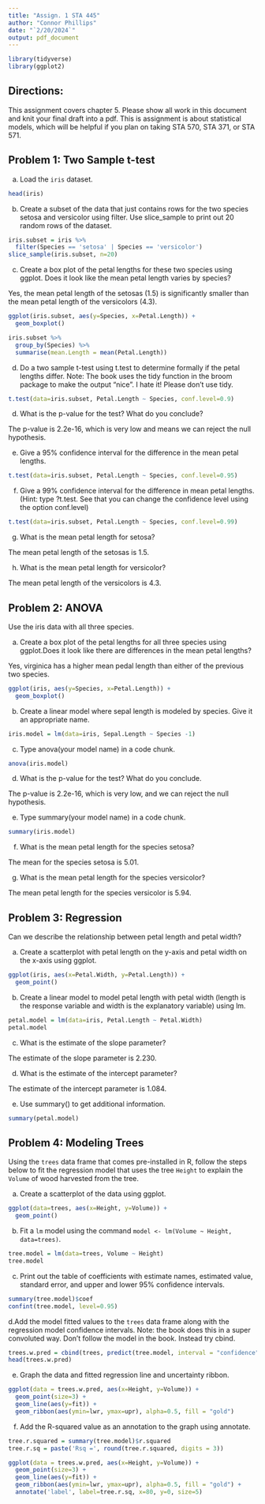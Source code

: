 ---
title: "Assign. 1 STA 445"
author: "Connor Phillips"
date: "`2/20/2024`"
output: pdf_document
---

```{r packages, warning=FALSE, message=FALSE}
library(tidyverse)
library(ggplot2)
```

## Directions:
This assignment covers chapter 5.  Please show all work in this document and knit your final draft into a pdf.  This is assignment is about statistical models, which will be helpful if you plan on taking STA 570, STA 371, or STA 571. 

## \color{black} Problem 1: Two Sample t-test

\color{blue} 

a. Load the `iris` dataset.  
```{r}
head(iris)
```

b. Create a subset of the data that just contains rows  for the two species setosa and versicolor using filter.  Use slice_sample to print out 20 random rows of the dataset.
```{r}
iris.subset = iris %>%
  filter(Species == 'setosa' | Species == 'versicolor')
slice_sample(iris.subset, n=20)
```

c. Create a box plot of the petal lengths for these two species using ggplot. Does it look like the mean petal length varies by species?

  Yes, the mean petal length of the setosas (1.5) is significantly smaller than the mean petal length of the versicolors   (4.3).

```{r, fig.width=10}
ggplot(iris.subset, aes(y=Species, x=Petal.Length)) +
  geom_boxplot()

iris.subset %>%
  group_by(Species) %>%
  summarise(mean.Length = mean(Petal.Length))
```

d. Do a two sample t-test using t.test to determine formally if the petal lengths differ. Note:  The book uses the tidy function in the broom package to make the output "nice".  I hate it!  Please don't use tidy.
```{r}
t.test(data=iris.subset, Petal.Length ~ Species, conf.level=0.9)
```

d. What is the p-value for the test? What do you conclude?

  The p-value is 2.2e-16, which is very low and means we can reject the null hypothesis.
 
e. Give a 95% confidence interval for the difference in the mean petal lengths.  
```{r}
t.test(data=iris.subset, Petal.Length ~ Species, conf.level=0.95)
```
f. Give a 99% confidence interval for the difference in mean petal lengths.  (Hint: type ?t.test.  See that you can change the confidence level using the option conf.level)
```{r}
t.test(data=iris.subset, Petal.Length ~ Species, conf.level=0.99)
```
g. What is the mean petal length for setosa?

  The mean petal length of the setosas is 1.5.
 
h. What is the mean petal length for versicolor?
 
  The mean petal length of the versicolors is 4.3.

## Problem 2: ANOVA 

Use the iris data with all three species.

a. Create a box plot of the petal lengths for all three species using ggplot.Does it look like there are differences in the mean petal lengths?
  
  Yes, virginica has a higher mean pedal length than either of the previous two species. 
  
```{r}
ggplot(iris, aes(y=Species, x=Petal.Length)) +
  geom_boxplot() 
```
b. Create a linear model where sepal length is modeled by species. Give it
an appropriate name.
```{r}
iris.model = lm(data=iris, Sepal.Length ~ Species -1)
```

c. Type anova(your model name) in a code chunk.
```{r}
anova(iris.model)
```

d. What is the p-value for the test?  What do you conclude.
  
  The p-value is 2.2e-16, which is very low, and we can reject the null hypothesis.
  
e. Type summary(your model name) in a code chunk.
```{r}
summary(iris.model)
```
f. What is the mean petal length for the species setosa?

  The mean for the species setosa is 5.01.

g. What is the mean petal length for the species versicolor?

  The mean petal length for the species versicolor is 5.94.


## Problem 3: Regression 

Can we describe the relationship between petal length and petal width?

a. Create a scatterplot with petal length on the y-axis and petal width on the x-axis using ggplot.
```{r}
ggplot(iris, aes(x=Petal.Width, y=Petal.Length)) +
  geom_point()
```

b. Create a linear model to model petal length with petal width (length is the response variable and width is the explanatory variable) using lm.
```{r}
petal.model = lm(data=iris, Petal.Length ~ Petal.Width)
petal.model
```

c. What is the estimate of the slope parameter?

  The estimate of the slope parameter is 2.230.

d. What is the estimate of the intercept parameter?

  The estimate of the intercept parameter is 1.084.

e. Use summary() to get additional information.
```{r}
summary(petal.model)
```

## Problem 4: Modeling Trees

Using the `trees` data frame that comes pre-installed in R, follow the steps below to fit the regression model that uses the tree `Height` to explain the `Volume` of wood harvested from the tree.

a. Create a scatterplot of the data using ggplot.
```{r}
ggplot(data=trees, aes(x=Height, y=Volume)) +
  geom_point()
```

b. Fit a `lm` model using the command `model <- lm(Volume ~ Height, data=trees)`.
```{r}
tree.model = lm(data=trees, Volume ~ Height)
tree.model
```

c. Print out the table of coefficients with estimate names, estimated value, standard error, and upper and lower 95% confidence intervals.
```{r}
summary(tree.model)$coef
confint(tree.model, level=0.95)
```

d.Add the model fitted values to the `trees` data frame along with the regression model confidence intervals.  Note: the book does this in a super convoluted way.  Don't follow the model in the book.  Instead try cbind.
```{r}
trees.w.pred = cbind(trees, predict(tree.model, interval = "confidence"))
head(trees.w.pred)
```

e. Graph the data and fitted regression line and uncertainty ribbon.
```{r, fig.width=8, fig.height=8}
ggplot(data = trees.w.pred, aes(x=Height, y=Volume)) +
  geom_point(size=3) +
  geom_line(aes(y=fit)) +
  geom_ribbon(aes(ymin=lwr, ymax=upr), alpha=0.5, fill = "gold")
```

f. Add the R-squared value as an annotation to the graph using annotate.
```{r, fig.width=8, fig.height=8}
tree.r.squared = summary(tree.model)$r.squared
tree.r.sq = paste('Rsq =', round(tree.r.squared, digits = 3)) 

ggplot(data = trees.w.pred, aes(x=Height, y=Volume)) +
  geom_point(size=3) +
  geom_line(aes(y=fit)) +
  geom_ribbon(aes(ymin=lwr, ymax=upr), alpha=0.5, fill = "gold") +
  annotate('label', label=tree.r.sq, x=80, y=0, size=5)
```

